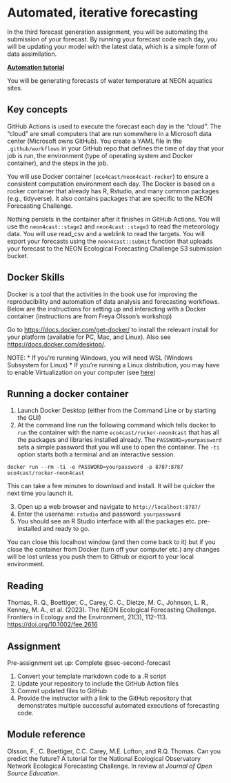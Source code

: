 # Automated, iterative forecasting {#sec-third-forecast}

In the third forecast generation assignment, you will be automating the submission of your forecast. By running your forecast code each day, you will be updating your model with the latest data, which is a simple form of data assimilation.

[**Automation tutorial**](https://github.com/OlssonF/NEON-forecast-challenge-workshop/blob/main/Automate_forecasts/automation_tutorial.Rmd)

You will be generating forecasts of water temperature at NEON aquatics sites.

## Key concepts

GitHub Actions is used to execute the forecast each day in the "cloud". The "cloud" are small computers that are run somewhere in a Microsoft data center (Microsoft owns GitHub). You create a YAML file in the `.github/workflows` in your GitHub repo that defines the time of day that your job is run, the environment (type of operating system and Docker container), and the steps in the job.

You will use Docker container (`eco4cast/neon4cast-rocker`) to ensure a consistent computation environment each day. The Docker is based on a rocker container that already has R, Rstudio, and many common packages (e.g., tidyverse). It also contains packages that are specific to the NEON Forecasting Challenge.

Nothing persists in the container after it finishes in GitHub Actions. You will use the `neon4cast::stage2` and `neon4cast::stage3` to read the meteorology data. You will use read_csv and a weblink to read the targets. You will export your forecasts using the `neon4cast::submit` function that uploads your forecast to the NEON Ecological Forecasting Challenge S3 submission bucket.

## Docker Skills

Docker is a tool that the activities in the book use for improving the reproducibility and automation of data analysis and forecasting workflows. Below are the instructions for setting up and interacting with a Docker container (instructions are from Freya Olsson's workshop)

Go to <https://docs.docker.com/get-docker/> to install the relevant install for your platform (available for PC, Mac, and Linux). Also see <https://docs.docker.com/desktop/>.

NOTE: \* If you're running Windows, you will need WSL (Windows Subsystem for Linux) \* If you're running a Linux distribution, you may have to enable Virtualization on your computer (see [here](https://stackoverflow.com/questions/76646465/unable-to-launch-docker-desktop-on-ubuntu/76655270#76655270))

## Running a docker container

1.  Launch Docker Desktop (either from the Command Line or by starting the GUI)
2.  At the command line run the following command which tells docker to `run` the container with the name `eco4cast/rocker-neon4cast` that has all the packages and libraries installed already. The `PASSWORD=yourpassword` sets a simple password that you will use to open the container. The `-ti` option starts both a terminal and an interactive session.

```         
docker run --rm -ti -e PASSWORD=yourpassword -p 8787:8787 eco4cast/rocker-neon4cast
```

This can take a few minutes to download and install. It will be quicker the next time you launch it.

3.  Open up a web browser and navigate to `http://localhost:8787/`
4.  Enter the username: `rstudio` and password: `yourpassword`
5.  You should see an R Studio interface with all the packages etc. pre-installed and ready to go.

You can close this localhost window (and then come back to it) but if you close the container from Docker (turn off your computer etc.) any changes will be lost unless you push them to Github or export to your local environment.

## Reading

Thomas, R. Q., Boettiger, C., Carey, C. C., Dietze, M. C., Johnson, L. R., Kenney, M. A., et al. (2023). The NEON Ecological Forecasting Challenge. Frontiers in Ecology and the Environment, 21(3), 112–113. <https://doi.org/10.1002/fee.2616>

## Assignment

Pre-assignment set up: Complete @sec-second-forecast

1.  Convert your template markdown code to a .R script
2.  Update your repository to include the GitHub Action files
3.  Commit updated files to GitHub
4.  Provide the instructor with a link to the GitHub repository that demonstrates multiple successful automated executions of forecasting code.

## Module reference

Olsson, F., C. Boettiger, C.C. Carey, M.E. Lofton, and R.Q. Thomas. Can you predict the future? A tutorial for the National Ecological Observatory Network Ecological Forecasting Challenge. In review at *Journal of Open Source Education*.
